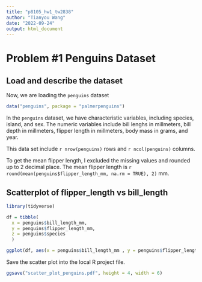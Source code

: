 ```yaml
---
title: "p8105_hw1_tw2838"
author: "Tianyou Wang"
date: "2022-09-24"
output: html_document
---
```


# Problem #1 Penguins Dataset

## Load and describe the dataset

Now, we are loading the `penguins` dataset
```r
data("penguins", package = "palmerpenguins")
```
In the `penguins` dataset, we have characteristic variables, including species, island, and sex. The numeric variables include bill lenghs in millmeters, bill depth in millmeters, flipper length in millmeters, body mass in grams, and year.

This data set include `r nrow(penguins)` rows and `r ncol(penguins)` columns.

To get the mean flipper length, I excluded the missing values and rounded up to 2 decimal place. 
The mean flipper length is `r round(mean(penguins$flipper_length_mm, na.rm = TRUE), 2)` mm.

## Scatterplot of flipper_length vs bill_length

```r
library(tidyverse)

df = tibble(
  x = penguins$bill_length_mm,
  y = penguins$flipper_length_mm,
  z = penguins$species
  )

ggplot(df, aes(x = penguins$bill_length_mm , y = penguins$flipper_length_mm, color=z) )+ geom_point()
```

Save the scatter plot into the local R project file.
```r
ggsave("scatter_plot_penguins.pdf", height = 4, width = 6)
```







